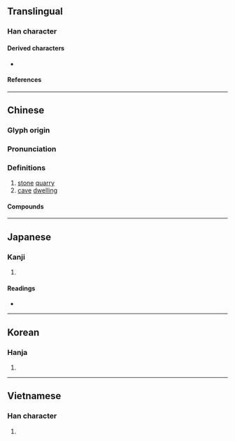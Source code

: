 {{character info/new}}
==Translingual==

===Han character===
{{Han char|rn=40|rad=宀|as=05|sn=8|four=30601|canj=JMR|ids=⿱宀石}}

====Derived characters====
* {{l|mul|[[趤]], [[𮛬]], [[𨧩]], [[𥒳]], [[菪]], [[𡨮]], [[𪬅]], [[𡇵]]}}

====References====
{{Han ref|kx=0283.110|dkj=07103|dj=0557.020|hdz=20919.030|uh=5B95}}

----

==Chinese==
{{zh-forms}}

===Glyph origin===
{{Han etym}}

===Pronunciation===
{{zh-pron
|m=dàng
|c=dong6
|h=gd=tong4
|mn=tōng
|mn-t=dang6
|mc=y
|oc=y
|cat=
}}

===Definitions===
{{zh-hanzi}}

# [[stone]] [[quarry]]
# [[cave]] [[dwelling]]

====Compounds====
{{zh-der|偏宕|宕子|宕帳|宕戶|富貴豪宕|延宕|懸宕|推三宕四|推宕|流宕|流宕忘反|浪浪宕宕|疏宕不拘|豪宕|跌宕|跌宕不羈|跌宕不群|跌宕昭彰|跌宕遒麗|震宕|宕機}}

----

==Japanese==

===Kanji===
{{ja-kanji|grade=|rs=宀05}}

# {{defn|lang=ja|sort=宀05}}

====Readings====
* {{ja-readings
|goon=どう
|kanon=とう
|kun=すぎる
}}

----

==Korean==

===Hanja===
{{ko-hanja|hangeul=탕|rv=tang|mr=t'ang}}

# {{defn|lang=ko|sort=宀05}}

----

==Vietnamese==

===Han character===
{{vi-hantu|[[đãng]]|rs=宀05}}

# {{defn|lang=vi|sort=宀05}}